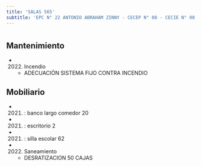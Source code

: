 ```yaml
---
title: 'SALAS 565'
subtitle: 'EPC N° 22 ANTONIO ABRAHAM ZINNY - CECEP N° 08 - CECIE N° 08'
---
```


#


## Mantenimiento

*  (2022) Incendio 
    + ADECUACIÓN SISTEMA FIJO CONTRA INCENDIO


## Mobiliario

*  (2021) : banco largo comedor 20 

*  (2021) : escritorio 2 

*  (2021) : silla escolar 62 




*  (2022) Saneamiento 
    + DESRATIZACION 50 CAJAS



